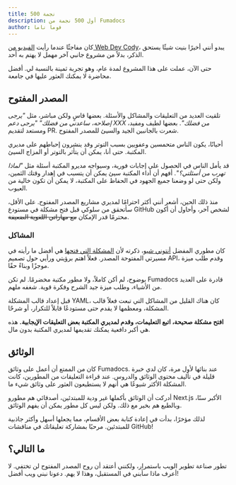 ```yaml
---
title: 500 نجمة
description: أول 500 نجمة من Fumadocs
author: فوما ناما
---
```


كان مفاجئًا عندما رأيت [الفيديو من Web Dev Cody](https://youtu.be/7HUmDAgXI2E?si=CR9fC-f3nysPJJCE)، يبدو أنني أخيرًا بنيت شيئًا يستحق الذكر، بدلاً من مشروع جانبي آخر مهمل لا يهتم به أحد.

حتى الآن، عملت على هذا المشروع لمدة عام، وهو تجربة ثمينة بالنسبة لي. أفضل محاضرة لا يمكنك العثور عليها في جامعة.

## المصدر المفتوح

تلقيت العديد من التعليقات والمشاكل والأسئلة. بعضها قاسٍ ولكن مباشر، مثل _"يرجى إصلاحه، ساعدني من فضلك"_ _"يرجى دعم XXX من فضلك"_. بعضها لطيف ومفيد، ومستعد لتقديم PR.
شعرت بالجانبين الجيد والسيئ للمصدر المفتوح.

أحيانًا، يكون الناس متحمسين وعفويين بسبب التوتر وقد ينشرون إحباطهم على مديري المكتبة.
حتى أنا، يمكن أن يتأثر بالتوتر أو المزاج السيئ.

قد يأمل الناس في الحصول على إجابات فورية، وسيواجه مديرو المكتبة أسئلة مثل _"لماذا تهرب من أسئلتي؟"_.
أفهم أن أداء المكتبة سيئ يمكن أن يتسبب في إهدار وقتك الثمين، ولكن حتى لو وضعنا جميع الجهود في الحفاظ على المكتبة، لا يمكن أن تكون خالية من العيوب.

منذ ذلك الحين، أشعر أنني أكثر احترامًا لمديري مشاريع المصدر المفتوح.
على الأقل، سأتحقق من سلوكي قبل فتح مشكلة في مستودع GitHub لشخص آخر، وأحاول أن أكون محترمًا قدر الإمكان ~~مع مهاراتي اللغوية الضعيفة~~.

### المشاكل

كان مطوري المفضل [أنتوني شيو](https://shew.dev)، ذكرته لأن [المشكلة التي فتحها](https://github.com/fuma-nama/fumadocs/issues/264) هي أفضل ما رأيته في مسيرتي المفتوحة المصدر.
فعلاً اهتم برؤيتي ورأيي حول تصميم API، وقدم طلب ميزة موجزًا وبناءً حقًا.

بوضوح، لم أكن كاملاً، ولا مطور مكتبة مخضرمًا.
لم تكن Fumadocs قادرة على العديد من الأشياء، وطلب ميزة جيد الشرح وفكرة قوية. شغفه ملهم.

قبل إعداد قالب المشكلة YAML، كان هناك القليل من المشاكل التي تبعت فعلاً قالب المشكلة، ومعظمها لا يقدم حتى مستودعًا قابلاً للتكرار، أو شرحًا.

**افتح مشكلة صحيحة، اتبع التعليمات، وقدم لمديري المكتبة بعض التعليقات الإيجابية.** هذه هي أكبر دافعية يمكنك تقديمها لمديري المكتبة بدون مال.

## الوثائق

كان من الممتع أن أعمل على وثائق Fumadocs. عند بنائها لأول مرة، كان لدي خبرة قليلة في تأليف محتوى الوثائق والدروس.
عند قراءة التعليقات من المطورين، كانت المشكلة الأكثر شيوعًا هي أنهم لا يستطيعون العثور على وثائق شيء ما.

أدركت أن الوثائق بأكملها غير ودية للمبتدئين، أصدقائي هم مطورو Next.js الأكبر سنًا، وبالطبع هم بخير مع ذلك.
ولكن ليس كل مطور يمكن أن يفهم الوثائق.

لذلك مؤخرًا، بدأت في إعادة كتابة بعض الأقسام، مما يجعلها أسهل وأكثر جاذبية للمبتدئين. مرحبًا بمشاركة تعليقاتك في مناقشات GitHub!

## ما التالي؟

تطور صناعة تطوير الويب باستمرار، ولكنني أعتقد أن روح المصدر المفتوح لن تختفي.
لا أعرف ماذا سأبني في المستقبل، وهذا لا يهم.
دعونا نبني ويب أفضل!
